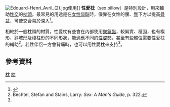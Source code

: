 [[File:Édouard-Henri_Avril_(2).jpg|thumb]]使用]]
'''性愛枕'''（sex pillow）是特別設計，用來輔助[[性交|性交]]的[[枕頭|枕頭]]。最常見的用途是在[[正常体位|女性仰臥]]時，偎靠在女性的腰、[[臀|臀]]下方以提高[[骨盆|骨盆]]，可使交合易於深入<ref>{{cite web |url=http://www.eioba.com/a70097/interesting_sex_positions |title=Interesting sex positions |publisher=Eioba.com |date= |accessdate=2014-07-24 |archive-date=2010-03-25 |archive-url=https://web.archive.org/web/20100325161713/http://www.eioba.com/a70097/interesting_sex_positions }}</ref>。

相較於一般枕頭的材質，性愛枕有些會在內部使用[[聚氨酯|聚氨酯]]，較緊實、穩固，也有楔形，斜坡形及棱柱形的不同形狀，能適應不同的[[性交體位|性姿勢]]，甚至有些體位需要性愛枕的輔助<ref name=Bechtel>Bechtel, Stefan and Stains, Larry: ''Sex: A Man's Guide'', p. 322.</ref>。若性伴侶一方會背痛時，也可以用性愛枕來支持<ref name=Bechtel/>。

==參考資料==
{{reflist}}

[[Category:性用品|枕]]
[[Category:枕頭|枕]]
{{Sex-stub}}